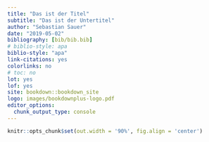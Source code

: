 ```yaml
--- 
title: "Das ist der Titel"
subtitle: "Das ist der Untertitel"
author: "Sebastian Sauer"
date: "2019-05-02"
bibliography: [bib/bib.bib]
# biblio-style: apa
biblio-style: "apa"
link-citations: yes
colorlinks: no  
# toc: no
lot: yes
lof: yes
site: bookdown::bookdown_site
logo: images/bookdownplus-logo.pdf
editor_options: 
  chunk_output_type: console
---
```


```r
knitr::opts_chunk$set(out.width = '90%', fig.align = 'center')
```



